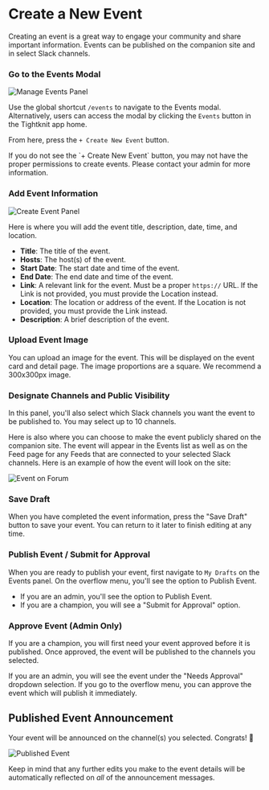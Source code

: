 
# Create a New Event

Creating an event is a great way to engage your community and share important information.
Events can be published on the companion site and in select Slack channels.

<Steps>

### Go to the Events Modal

![Manage Events Panel](/events/manage-events-panel.png)

Use the global shortcut `/events` to navigate to the Events modal. Alternatively, users can access the modal by clicking the `Events` button in the Tightknit app home.

From here, press the `+ Create New Event` button.

<Callout>
  If you do not see the `+ Create New Event` button, you may not have the proper
  permissions to create events. Please contact your admin for more information.
</Callout>

### Add Event Information

![Create Event Panel](/events/create-event-panel.png)

Here is where you will add the event title, description, date, time, and location.

- **Title**: The title of the event.
- **Hosts**: The host(s) of the event.
- **Start Date**: The start date and time of the event.
- **End Date**: The end date and time of the event.
- **Link**: A relevant link for the event. Must be a proper `https://` URL. If the Link is not provided, you must provide the Location instead.
- **Location**: The location or address of the event. If the Location is not provided, you must provide the Link instead.
- **Description**: A brief description of the event.

### Upload Event Image

You can upload an image for the event. This will be displayed on the event card and detail page.
The image proportions are a square. We recommend a 300x300px image.

### Designate Channels and Public Visibility

In this panel, you'll also select which Slack channels you want the event to be published to. You may select up to 10 channels.

Here is also where you can choose to make the event publicly shared on the companion site. The event will appear in the Events list as well as on the Feed page for any Feeds that are connected to your selected Slack channels.
Here is an example of how the event will look on the site:

![Event on Forum](/events/event-on-forum.png)

### Save Draft

When you have completed the event information, press the "Save Draft" button to save your event.
You can return to it later to finish editing at any time.

### Publish Event / Submit for Approval

When you are ready to publish your event, first navigate to `My Drafts` on the Events panel.
On the overflow menu, you'll see the option to Publish Event.

- If you are an admin, you'll see the option to Publish Event.
- If you are a champion, you will see a "Submit for Approval" option.

### Approve Event (Admin Only)

If you are a champion, you will first need your event approved before it is published. Once approved, the event will be published to the channels you selected.

If you are an admin, you will see the event under the "Needs Approval" dropdown selection. If you go to the overflow menu, you can approve the event which will publish it immediately.

</Steps>

## Published Event Announcement

Your event will be announced on the channel(s) you selected. Congrats! 🎉

![Published Event](/events/published-event.png)

Keep in mind that any further edits you make to the event details will be automatically reflected on _all_ of the announcement messages.
